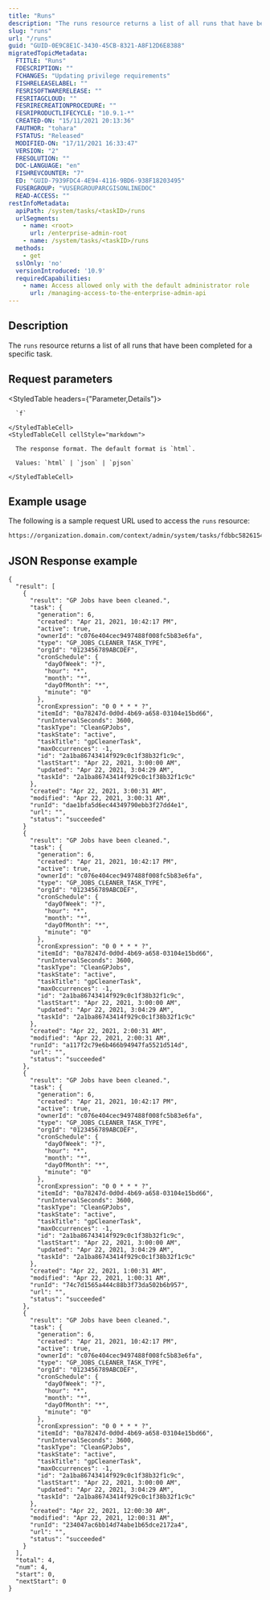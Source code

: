 ```yaml
---
title: "Runs"
description: "The runs resource returns a list of all runs that have been completed for a specific task."
slug: "runs"
url: "/runs"
guid: "GUID-0E9C8E1C-3430-45CB-8321-A8F12D6E8388"
migratedTopicMetadata:
  FTITLE: "Runs"
  FDESCRIPTION: ""
  FCHANGES: "Updating privilege requirements"
  FISHRELEASELABEL: ""
  FESRISOFTWARERELEASE: ""
  FESRITAGCLOUD: ""
  FESRIRECREATIONPROCEDURE: ""
  FESRIPRODUCTLIFECYCLE: "10.9.1-*"
  CREATED-ON: "15/11/2021 20:13:36"
  FAUTHOR: "tohara"
  FSTATUS: "Released"
  MODIFIED-ON: "17/11/2021 16:33:47"
  VERSION: "2"
  FRESOLUTION: ""
  DOC-LANGUAGE: "en"
  FISHREVCOUNTER: "7"
  ED: "GUID-7939FDC4-4E94-4116-9BD6-938F18203495"
  FUSERGROUP: "VUSERGROUPARCGISONLINEDOC"
  READ-ACCESS: ""
restInfoMetadata:
  apiPath: /system/tasks/<taskID>/runs
  urlSegments:
    - name: <root>
      url: /enterprise-admin-root
    - name: /system/tasks/<taskID>/runs
  methods:
    - get
  sslOnly: 'no'
  versionIntroduced: '10.9'
  requiredCapabilities:
    - name: Access allowed only with the default administrator role
      url: /managing-access-to-the-enterprise-admin-api
---
```


## Description

The `runs` resource returns a list of all runs that have been completed for a specific task.


## Request parameters

<StyledTable headers={"Parameter,Details"}>
  <StyledTableRow>
    <StyledTableCell cellStyle="markdown">

      `f` 

    </StyledTableCell>
    <StyledTableCell cellStyle="markdown">

      The response format. The default format is `html`.

      Values: `html` | `json` | `pjson`

    </StyledTableCell>
  </StyledTableRow>
</StyledTable>


## Example usage

The following is a sample request URL used to access the `runs` resource:

```markdown
https://organization.domain.com/context/admin/system/tasks/fdbbc58261544b2f82b61c8111a08f16/runs?f=pjson
```

## JSON Response example

```other
{
  "result": [
    {
      "result": "GP Jobs have been cleaned.",
      "task": {
        "generation": 6,
        "created": "Apr 21, 2021, 10:42:17 PM",
        "active": true,
        "ownerId": "c076e404cec9497488f008fc5b83e6fa",
        "type": "GP_JOBS_CLEANER_TASK_TYPE",
        "orgId": "0123456789ABCDEF",
        "cronSchedule": {
          "dayOfWeek": "?",
          "hour": "*",
          "month": "*",
          "dayOfMonth": "*",
          "minute": "0"
        },
        "cronExpression": "0 0 * * * ?",
        "itemId": "0a78247d-0d0d-4b69-a658-03104e15bd66",
        "runIntervalSeconds": 3600,
        "taskType": "CleanGPJobs",
        "taskState": "active",
        "taskTitle": "gpCleanerTask",
        "maxOccurrences": -1,
        "id": "2a1ba86743414f929c0c1f38b32f1c9c",
        "lastStart": "Apr 22, 2021, 3:00:00 AM",
        "updated": "Apr 22, 2021, 3:04:29 AM",
        "taskId": "2a1ba86743414f929c0c1f38b32f1c9c"
      },
      "created": "Apr 22, 2021, 3:00:31 AM",
      "modified": "Apr 22, 2021, 3:00:31 AM",
      "runId": "dae1bfa5d6ec44349790ebb3f27dd4e1",
      "url": "",
      "status": "succeeded"
    }
    {
      "result": "GP Jobs have been cleaned.",
      "task": {
        "generation": 6,
        "created": "Apr 21, 2021, 10:42:17 PM",
        "active": true,
        "ownerId": "c076e404cec9497488f008fc5b83e6fa",
        "type": "GP_JOBS_CLEANER_TASK_TYPE",
        "orgId": "0123456789ABCDEF",
        "cronSchedule": {
          "dayOfWeek": "?",
          "hour": "*",
          "month": "*",
          "dayOfMonth": "*",
          "minute": "0"
        },
        "cronExpression": "0 0 * * * ?",
        "itemId": "0a78247d-0d0d-4b69-a658-03104e15bd66",
        "runIntervalSeconds": 3600,
        "taskType": "CleanGPJobs",
        "taskState": "active",
        "taskTitle": "gpCleanerTask",
        "maxOccurrences": -1,
        "id": "2a1ba86743414f929c0c1f38b32f1c9c",
        "lastStart": "Apr 22, 2021, 3:00:00 AM",
        "updated": "Apr 22, 2021, 3:04:29 AM",
        "taskId": "2a1ba86743414f929c0c1f38b32f1c9c"
      },
      "created": "Apr 22, 2021, 2:00:31 AM",
      "modified": "Apr 22, 2021, 2:00:31 AM",
      "runId": "a117f2c79e6b466b94947fa5521d514d",
      "url": "",
      "status": "succeeded"
    },
    {
      "result": "GP Jobs have been cleaned.",
      "task": {
        "generation": 6,
        "created": "Apr 21, 2021, 10:42:17 PM",
        "active": true,
        "ownerId": "c076e404cec9497488f008fc5b83e6fa",
        "type": "GP_JOBS_CLEANER_TASK_TYPE",
        "orgId": "0123456789ABCDEF",
        "cronSchedule": {
          "dayOfWeek": "?",
          "hour": "*",
          "month": "*",
          "dayOfMonth": "*",
          "minute": "0"
        },
        "cronExpression": "0 0 * * * ?",
        "itemId": "0a78247d-0d0d-4b69-a658-03104e15bd66",
        "runIntervalSeconds": 3600,
        "taskType": "CleanGPJobs",
        "taskState": "active",
        "taskTitle": "gpCleanerTask",
        "maxOccurrences": -1,
        "id": "2a1ba86743414f929c0c1f38b32f1c9c",
        "lastStart": "Apr 22, 2021, 3:00:00 AM",
        "updated": "Apr 22, 2021, 3:04:29 AM",
        "taskId": "2a1ba86743414f929c0c1f38b32f1c9c"
      },
      "created": "Apr 22, 2021, 1:00:31 AM",
      "modified": "Apr 22, 2021, 1:00:31 AM",
      "runId": "74c7d1565a444c88b3f73da502b6b957",
      "url": "",
      "status": "succeeded"
    },
    {
      "result": "GP Jobs have been cleaned.",
      "task": {
        "generation": 6,
        "created": "Apr 21, 2021, 10:42:17 PM",
        "active": true,
        "ownerId": "c076e404cec9497488f008fc5b83e6fa",
        "type": "GP_JOBS_CLEANER_TASK_TYPE",
        "orgId": "0123456789ABCDEF",
        "cronSchedule": {
          "dayOfWeek": "?",
          "hour": "*",
          "month": "*",
          "dayOfMonth": "*",
          "minute": "0"
        },
        "cronExpression": "0 0 * * * ?",
        "itemId": "0a78247d-0d0d-4b69-a658-03104e15bd66",
        "runIntervalSeconds": 3600,
        "taskType": "CleanGPJobs",
        "taskState": "active",
        "taskTitle": "gpCleanerTask",
        "maxOccurrences": -1,
        "id": "2a1ba86743414f929c0c1f38b32f1c9c",
        "lastStart": "Apr 22, 2021, 3:00:00 AM",
        "updated": "Apr 22, 2021, 3:04:29 AM",
        "taskId": "2a1ba86743414f929c0c1f38b32f1c9c"
      },
      "created": "Apr 22, 2021, 12:00:30 AM",
      "modified": "Apr 22, 2021, 12:00:31 AM",
      "runId": "234047ac6bb14d74abe1b65dce2172a4",
      "url": "",
      "status": "succeeded"
    }
  ],
  "total": 4,
  "num": 4,
  "start": 0,
  "nextStart": 0
}
```